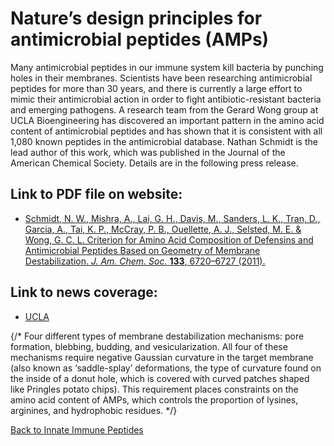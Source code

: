 # Nature’s design principles for antimicrobial peptides (AMPs)

Many antimicrobial peptides in our immune system kill bacteria by punching holes in their membranes. Scientists have been researching antimicrobial peptides for more than 30 years, and there is currently a large effort to mimic their antimicrobial action in order to fight antibiotic-resistant bacteria and emerging pathogens. A research team from the Gerard Wong group at UCLA Bioengineering has discovered an important pattern in the amino acid content of antimicrobial peptides and has shown that it is consistent with all 1,080 known peptides in the antimicrobial database. Nathan Schmidt is the lead author of this work, which was published in the Journal of the American Chemical Society. Details are in the following press release.

## Link to PDF file on website:
- [Schmidt, N. W., Mishra, A., Lai, G. H., Davis, M., Sanders, L. K., Tran, D., Garcia, A., Tai, K. P., McCray, P. B., Ouellette, A. J., Selsted, M. E. & Wong, G. C. L. Criterion for Amino Acid Composition of Defensins and Antimicrobial Peptides Based on Geometry of Membrane Destabilization. _J. Am. Chem. Soc._ **133**, 6720–6727 (2011).](/pdf/10.1021~ja200079a.pdf)

## Link to news coverage:
- [UCLA](https://samueli.ucla.edu/ucla-researchers-discover-general-recipe-for-making-antimicrobial-agents-that-kill-bacteria/)

{/* Four different types of membrane destabilization mechanisms: pore formation, blebbing, budding, and vesicularization. All four of these mechanisms require negative Gaussian curvature in the target membrane (also known as ‘saddle-splay’ deformations, the type of curvature found on the inside of a donut hole, which is covered with curved patches shaped like Pringles potato chips). This requirement places constraints on the amino acid content of AMPs, which controls the proportion of lysines, arginines, and hydrophobic residues. */}

[Back to Innate Immune Peptides](/research/innate-immune-peptides)
